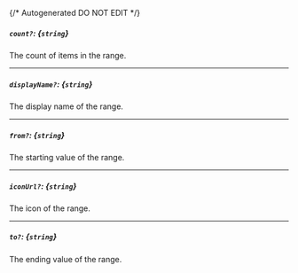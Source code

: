{/* Autogenerated DO NOT EDIT  */}
##### `count?`: *{`string`}*
The count of items in the range.

---
##### `displayName?`: *{`string`}*
The display name of the range.

---
##### `from?`: *{`string`}*
The starting value of the range.

---
##### `iconUrl?`: *{`string`}*
The icon of the range.

---
##### `to?`: *{`string`}*
The ending value of the range.

